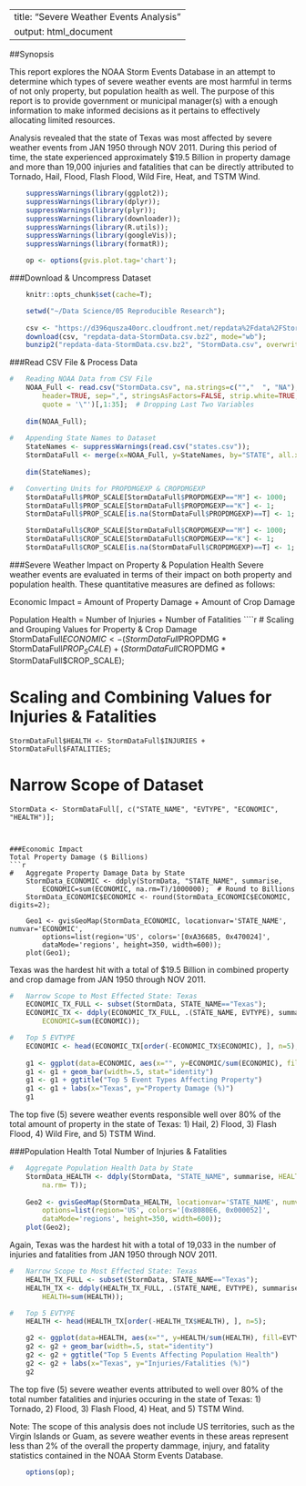 <!--
    %\VignetteEngine{knitr::knitr}
    %\VignetteIndexEntry{Markdown example with knitr and googleVis}
-->

---
title: "Severe Weather Events Analysis"
output: html_document
---

##Synopsis

This report explores the NOAA Storm Events Database in an attempt to determine which types of severe weather events are most harmful in terms of not only property, but population health as well.  The purpose of this report is to provide government or municipal manager(s) with a enough information to make informed decisions as it pertains to effectively allocating limited resources.

Analysis revealed that the state of Texas was most affected by severe weather events from JAN 1950 through NOV 2011.  During this period of time, the state experienced approximately $19.5 Billion in property damage and more than 19,000 injuries and fatalities that can be directly attributed to Tornado, Hail, Flood, Flash Flood, Wild Fire, Heat, and TSTM Wind. 
 
 
```r
    suppressWarnings(library(ggplot2));
    suppressWarnings(library(dplyr));
    suppressWarnings(library(plyr));
    suppressWarnings(library(downloader));
    suppressWarnings(library(R.utils));
    suppressWarnings(library(googleVis));
    suppressWarnings(library(formatR));
```

```r
    op <- options(gvis.plot.tag='chart');
```
 
 
###Download & Uncompress Dataset
```r
    knitr::opts_chunk$set(cache=T);

    setwd("~/Data Science/05 Reproducible Research");
    
    csv <- "https://d396qusza40orc.cloudfront.net/repdata%2Fdata%2FStormData.csv.bz2";
    download(csv, "repdata-data-StormData.csv.bz2", mode="wb");
    bunzip2("repdata-data-StormData.csv.bz2", "StormData.csv", overwrite=T);
```
 
 
###Read CSV File & Process Data
```r

#   Reading NOAA Data from CSV File
    NOAA_Full <- read.csv("StormData.csv", na.strings=c("","  ", "NA"),
        header=TRUE, sep=",", stringsAsFactors=FALSE, strip.white=TRUE, comment.char="",
        quote = '\"')[,1:35];  # Dropping Last Two Variables
    
    dim(NOAA_Full);
        
#   Appending State Names to Dataset
    StateNames <- suppressWarnings(read.csv("states.csv"));
    StormDataFull <- merge(x=NOAA_Full, y=StateNames, by="STATE", all.x=T);
    
    dim(StateNames);

#   Converting Units for PROPDMGEXP & CROPDMGEXP
    StormDataFull$PROP_SCALE[StormDataFull$PROPDMGEXP=="M"] <- 1000;
    StormDataFull$PROP_SCALE[StormDataFull$PROPDMGEXP=="K"] <- 1;
    StormDataFull$PROP_SCALE[is.na(StormDataFull$PROPDMGEXP)==T] <- 1;

    StormDataFull$CROP_SCALE[StormDataFull$CROPDMGEXP=="M"] <- 1000;
    StormDataFull$CROP_SCALE[StormDataFull$CROPDMGEXP=="K"] <- 1;
    StormDataFull$CROP_SCALE[is.na(StormDataFull$CROPDMGEXP)==T] <- 1;
```
 
 
###Severe Weather Impact on Property & Population Health
Severe weather events are evaluated in terms of their impact on both property and population health.  These quantitative measures are defined as follows:

Economic Impact = Amount of Property Damage + Amount of Crop Damage

Population Health = Number of Injuries + Number of Fatalities
````r
#   Scaling and Grouping Values for Property & Crop Damage 
    StormDataFull$ECONOMIC <- (StormDataFull$PROPDMG * StormDataFull$PROP_SCALE) + 
        (StormDataFull$CROPDMG * StormDataFull$CROP_SCALE);

#   Scaling and Combining Values for Injuries & Fatalities
    StormDataFull$HEALTH <- StormDataFull$INJURIES + StormDataFull$FATALITIES;

#   Narrow Scope of Dataset
    StormData <- StormDataFull[, c("STATE_NAME", "EVTYPE", "ECONOMIC", "HEALTH")];
```
 
 
###Economic Impact
Total Property Damage ($ Billions)
```r
#   Aggregate Property Damage Data by State
    StormData_ECONOMIC <- ddply(StormData, "STATE_NAME", summarise, 
        ECONOMIC=sum(ECONOMIC, na.rm=T)/1000000);  # Round to Billions
    StormData_ECONOMIC$ECONOMIC <- round(StormData_ECONOMIC$ECONOMIC, digits=2);
    
    Geo1 <- gvisGeoMap(StormData_ECONOMIC, locationvar='STATE_NAME', numvar='ECONOMIC', 
        options=list(region='US', colors='[0xA36685, 0x470024]', 
        dataMode='regions', height=350, width=600));
    plot(Geo1);
```
Texas was the hardest hit with a total of $19.5 Billion in combined property and crop damage from JAN 1950 through NOV 2011.
 
 
```r
#   Narrow Scope to Most Effected State: Texas
    ECONOMIC_TX_FULL <- subset(StormData, STATE_NAME=="Texas");
    ECONOMIC_TX <- ddply(ECONOMIC_TX_FULL, .(STATE_NAME, EVTYPE), summarise, 
        ECONOMIC=sum(ECONOMIC));

#   Top 5 EVTYPE
    ECONOMIC <- head(ECONOMIC_TX[order(-ECONOMIC_TX$ECONOMIC), ], n=5);
    
    g1 <- ggplot(data=ECONOMIC, aes(x="", y=ECONOMIC/sum(ECONOMIC), fill=EVTYPE))
    g1 <- g1 + geom_bar(width=.5, stat="identity")
    g1 <- g1 + ggtitle("Top 5 Event Types Affecting Property") 
    g1 <- g1 + labs(x="Texas", y="Property Damage (%)")
    g1
```

The top five (5) severe weather events responsible well over 80% of the total amount of property in the state of Texas: 1) Hail, 2) Flood, 3) Flash Flood, 4) Wild Fire, and 5) TSTM Wind.
 
 
###Population Health
Total Number of Injuries & Fatalities
```r
#   Aggregate Population Health Data by State
    StormData_HEALTH <- ddply(StormData, "STATE_NAME", summarise, HEALTH=sum(HEALTH, 
        na.rm= T));
    
    Geo2 <- gvisGeoMap(StormData_HEALTH, locationvar='STATE_NAME', numvar='HEALTH', 
        options=list(region='US', colors='[0x8080E6, 0x000052]', 
        dataMode='regions', height=350, width=600));
    plot(Geo2);
```

Again, Texas was the hardest hit with a total of 19,033 in the number of injuries and fatalities from JAN 1950 through NOV 2011.
 
 
```r
#   Narrow Scope to Most Effected State: Texas
    HEALTH_TX_FULL <- subset(StormData, STATE_NAME=="Texas");
    HEALTH_TX <- ddply(HEALTH_TX_FULL, .(STATE_NAME, EVTYPE), summarise, 
        HEALTH=sum(HEALTH));

#   Top 5 EVTYPE
    HEALTH <- head(HEALTH_TX[order(-HEALTH_TX$HEALTH), ], n=5);

    g2 <- ggplot(data=HEALTH, aes(x="", y=HEALTH/sum(HEALTH), fill=EVTYPE))
    g2 <- g2 + geom_bar(width=.5, stat="identity")
    g2 <- g2 + ggtitle("Top 5 Events Affecting Population Health") 
    g2 <- g2 + labs(x="Texas", y="Injuries/Fatalities (%)")
    g2
```

The top five (5) severe weather events attributed to well over 80% of the total number fatalities and injuries occuring in the state of Texas: 1) Tornado, 2) Flood, 3) Flash Flood, 4) Heat, and 5) TSTM Wind.
 
 
Note:
The scope of this analysis does not include US territories, such as the Virgin Islands or Guam, as severe weather events in these areas represent less than 2% of the overall the property dammage, injury, and fatality statistics contained in the NOAA Storm Events Database.
```r
    options(op);
```
